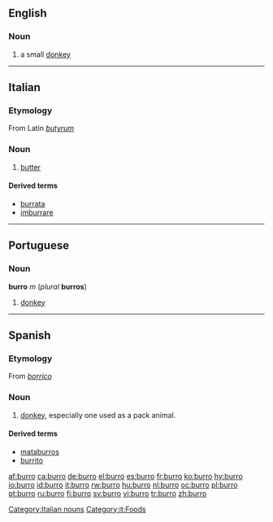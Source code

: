 ==English==

===Noun===
{{en-noun}}

# a small [[donkey]]

----

==Italian==

===Etymology===
From Latin ''[[butyrum]]''

===Noun===
{{it-noun|burr|m|o|i}}

# [[butter]]

====Derived terms====
* [[burrata]]
* [[imburrare]]

[[Category:Italian nouns]]
[[Category:it:Foods]]

----

==Portuguese==

===Noun===
'''burro''' ''m'' (''plural'' '''burros''')

# [[donkey]]

----

==Spanish==

===Etymology===
From ''[[borrico]]''

===Noun===
{{es-noun-mf|f=burra}}

# [[donkey]], especially one used as a pack animal.

====Derived terms====
* [[mataburros]] {{m}}
* [[burrito]] {{m}}

[[af:burro]]
[[ca:burro]]
[[de:burro]]
[[el:burro]]
[[es:burro]]
[[fr:burro]]
[[ko:burro]]
[[hy:burro]]
[[io:burro]]
[[id:burro]]
[[it:burro]]
[[rw:burro]]
[[hu:burro]]
[[nl:burro]]
[[oc:burro]]
[[pl:burro]]
[[pt:burro]]
[[ru:burro]]
[[fi:burro]]
[[sv:burro]]
[[vi:burro]]
[[tr:burro]]
[[zh:burro]]